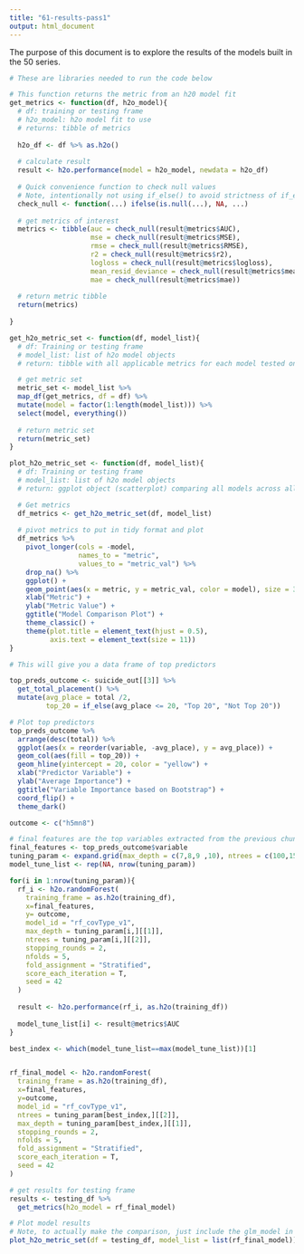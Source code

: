 ```yaml
---
title: "61-results-pass1"
output: html_document
---
```


The purpose of this document is to explore the results of the models built in the 50 series.
```r
# These are libraries needed to run the code below
```

```r
# This function returns the metric from an h20 model fit
get_metrics <- function(df, h2o_model){
  # df: training or testing frame
  # h2o_model: h2o model fit to use
  # returns: tibble of metrics
  
  h2o_df <- df %>% as.h2o()
  
  # calculate result
  result <- h2o.performance(model = h2o_model, newdata = h2o_df)
  
  # Quick convenience function to check null values
  # Note, intentionally not using if_else() to avoid strictness of if_else
  check_null <- function(...) ifelse(is.null(...), NA, ...)
  
  # get metrics of interest
  metrics <- tibble(auc = check_null(result@metrics$AUC), 
                    mse = check_null(result@metrics$MSE),
                    rmse = check_null(result@metrics$RMSE),
                    r2 = check_null(result@metrics$r2),
                    logloss = check_null(result@metrics$logloss), 
                    mean_resid_deviance = check_null(result@metrics$mean_residual_deviance),
                    mae = check_null(result@metrics$mae))
  
  # return metric tibble
  return(metrics)
  
}

get_h2o_metric_set <- function(df, model_list){
  # df: Training or testing frame
  # model_list: list of h2o model objects
  # return: tibble with all applicable metrics for each model tested on df

  # get metric set
  metric_set <- model_list %>%
  map_df(get_metrics, df = df) %>% 
  mutate(model = factor(1:length(model_list))) %>% 
  select(model, everything())
   
  # return metric set
  return(metric_set)
}

plot_h2o_metric_set <- function(df, model_list){
  # df: Training or testing frame
  # model_list: list of h2o model objects
  # return: ggplot object (scatterplot) comparing all models across all applicable metrics

  # Get metrics
  df_metrics <- get_h2o_metric_set(df, model_list)
  
  # pivot metrics to put in tidy format and plot
  df_metrics %>% 
    pivot_longer(cols = -model,
                 names_to = "metric",
                 values_to = "metric_val") %>% 
    drop_na() %>% 
    ggplot() +
    geom_point(aes(x = metric, y = metric_val, color = model), size = 3) +
    xlab("Metric") +
    ylab("Metric Value") +
    ggtitle("Model Comparison Plot") +
    theme_classic() +
    theme(plot.title = element_text(hjust = 0.5),
          axis.text = element_text(size = 11))
}
```

```r
# This will give you a data frame of top predictors

top_preds_outcome <- suicide_out[[3]] %>%
  get_total_placement() %>% 
  mutate(avg_place = total /2,
         top_20 = if_else(avg_place <= 20, "Top 20", "Not Top 20"))

# Plot top predictors
top_preds_outcome %>% 
  arrange(desc(total)) %>%
  ggplot(aes(x = reorder(variable, -avg_place), y = avg_place)) +
  geom_col(aes(fill = top_20)) +
  geom_hline(yintercept = 20, color = "yellow") +
  xlab("Predictor Variable") + 
  ylab("Average Importance") +
  ggtitle("Variable Importance based on Bootstrap") +
  coord_flip() +
  theme_dark()

```

```r
outcome <- c("h5mn8")

# final features are the top variables extracted from the previous chunk
final_features <- top_preds_outcome$variable
tuning_param <- expand.grid(max_depth = c(7,8,9 ,10), ntrees = c(100,150,200,250))
model_tune_list <- rep(NA, nrow(tuning_param))

for(i in 1:nrow(tuning_param)){
  rf_i <- h2o.randomForest(
    training_frame = as.h2o(training_df),
    x=final_features,
    y= outcome, 
    model_id = "rf_covType_v1",
    max_depth = tuning_param[i,][[1]],
    ntrees = tuning_param[i,][[2]], 
    stopping_rounds = 2,
    nfolds = 5,
    fold_assignment = "Stratified",
    score_each_iteration = T,
    seed = 42
  )
  
  result <- h2o.performance(rf_i, as.h2o(training_df))
  
  model_tune_list[i] <- result@metrics$AUC
}

best_index <- which(model_tune_list==max(model_tune_list))[1]


rf_final_model <- h2o.randomForest(
  training_frame = as.h2o(training_df),
  x=final_features,
  y=outcome, 
  model_id = "rf_covType_v1",
  ntrees = tuning_param[best_index,][[2]], 
  max_depth = tuning_param[best_index,][[1]],
  stopping_rounds = 2,
  nfolds = 5,
  fold_assignment = "Stratified",
  score_each_iteration = T,
  seed = 42
)
```

```r
# get results for testing frame
results <- testing_df %>% 
  get_metrics(h2o_model = rf_final_model)
```

```r
# Plot model results
# Note, to actually make the comparison, just include the glm_model in the list
plot_h2o_metric_set(df = testing_df, model_list = list(rf_final_model))
```

